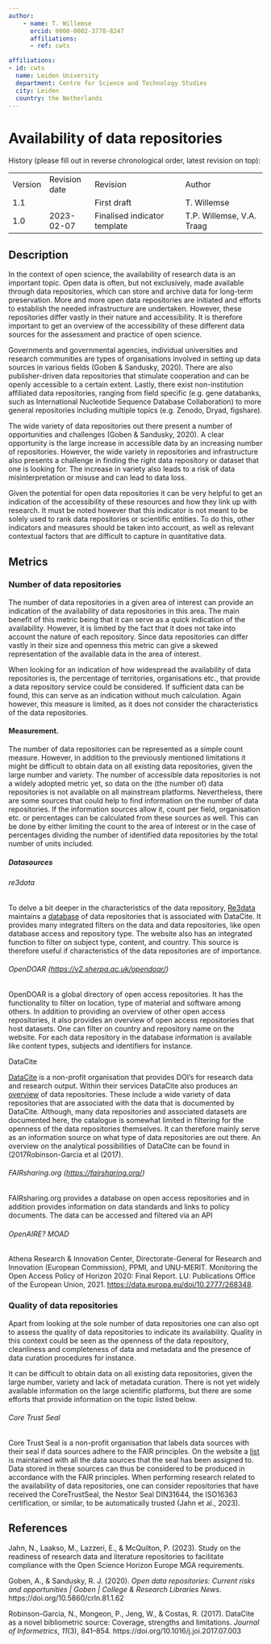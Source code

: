 ```yaml
---
author:
    - name: T. Willemse
      orcid: 0000-0002-3778-8247
      affiliations:
      - ref: cwts

affiliations:
- id: cwts
  name: Leiden University
  department: Centre for Science and Technology Studies
  city: Leiden
  country: the Netherlands
---
```


# Availability of data repositories {#availability-of-data-repositories .unnumbered}

History (please fill out in reverse chronological order, latest revision on top):

|         |               |                              |                           |
|---------|---------------|------------------------------|---------------------------|
| Version | Revision date | Revision                     | Author                    |
| 1.1     |               | First draft                  | T. Willemse               |
| 1.0     | 2023-02-07    | Finalised indicator template | T.P. Willemse, V.A. Traag |

## Description

In the context of open science, the availability of research data is an important topic. Open data is often, but not exclusively, made available through data repositories, which can store and archive data for long-term preservation. More and more open data repositories are initiated and efforts to establish the needed infrastructure are undertaken. However, these repositories differ vastly in their nature and accessibility. It is therefore important to get an overview of the accessibility of these different data sources for the assessment and practice of open science.

Governments and governmental agencies, individual universities and research communities are types of organisations involved in setting up data sources in various fields (Goben & Sandusky, 2020). There are also publisher-driven data repositories that stimulate cooperation and can be openly accessible to a certain extent. Lastly, there exist non-institution affiliated data repositories, ranging from field specific (e.g. gene databanks, such as International Nucleotide Sequence Database Collaboration) to more general repositories including multiple topics (e.g. Zenodo, Dryad, figshare).

The wide variety of data repositories out there present a number of opportunities and challenges (Goben & Sandusky, 2020). A clear opportunity is the large increase in accessible data by an increasing number of repositories. However, the wide variety in repositories and infrastructure also presents a challenge in finding the right data repository or dataset that one is looking for. The increase in variety also leads to a risk of data misinterpretation or misuse and can lead to data loss.

Given the potential for open data repositories it can be very helpful to get an indication of the accessibility of these resources and how they link up with research. It must be noted however that this indicator is not meant to be solely used to rank data repositories or scientific entities. To do this, other indicators and measures should be taken into account, as well as relevant contextual factors that are difficult to capture in quantitative data.

## Metrics

### Number of data repositories

The number of data repositories in a given area of interest can provide an indication of the availability of data repositories in this area. The main benefit of this metric being that it can serve as a quick indication of the availability. However, it is limited by the fact that it does not take into account the nature of each repository. Since data repositories can differ vastly in their size and openness this metric can give a skewed representation of the available data in the area of interest.

When looking for an indication of how widespread the availability of data repositories is, the percentage of territories, organisations etc., that provide a data repository service could be considered. If sufficient data can be found, this can serve as an indication without much calculation. Again however, this measure is limited, as it does not consider the characteristics of the data repositories.

#### Measurement.

The number of data repositories can be represented as a simple count measure. However, in addition to the previously mentioned limitations it might be difficult to obtain data on all existing data repositories, given the large number and variety. The number of accessible data repositories is not a widely adopted metric yet, so data on the (the number of) data repositories is not available on all mainstream platforms. Nevertheless, there are some sources that could help to find information on the number of data repositories. If the information sources allow it, count per field, organisation etc. or percentages can be calculated from these sources as well. This can be done by either limiting the count to the area of interest or in the case of percentages dividing the number of identified data repositories by the total number of units included.

##### Datasources

###### re3data

To delve a bit deeper in the characteristics of the data repository, [Re3data](https://www.re3data.org/) maintains a [database](https://www.re3data.org/search?query=&contentTypes%5b%5d=Databases) of data repositories that is associated with DataCite. It provides many integrated filters on the data and data repositories, like open database access and repository type. The website also has an integrated function to filter on subject type, content, and country. This source is therefore useful if characteristics of the data repositories are of importance.

###### OpenDOAR (<https://v2.sherpa.ac.uk/opendoar/>)

OpenDOAR is a global directory of open access repositories. It has the functionality to filter on location, type of material and software among others. In addition to providing an overview of other open access repositories, it also provides an overview of open access repositories that host datasets. One can filter on country and repository name on the website. For each data repository in the database information is available like content types, subjects and identifiers for instance.

DataCite

[DataCite](https://datacite.org/value.html) is a non-profit organisation that provides DOI’s for research data and research output. Within their services DataCite also produces an [overview](https://search.datacite.org/repositories) of data repositories. These include a wide variety of data repositories that are associated with the data that is documented by DataCite. Although, many data repositories and associated datasets are documented here, the catalogue is somewhat limited in filtering for the openness of the data repositories themselves. It can therefore mainly serve as an information source on what type of data repositories are out there. An overview on the analytical possibilities of DataCite can be found in (2017Robinson-Garcia et al (2017).

###### FAIRsharing.org (<https://fairsharing.org/>)

FAIRsharing.org provides a database on open access repositories and in addition provides information on data standards and links to policy documents. The data can be accessed and filtered via an API

###### OpenAIRE? MOAD

Athena Research & Innovation Center, Directorate-General for Research and Innovation (European Commission), PPMI, and UNU-MERIT. Monitoring the Open Access Policy of Horizon 2020: Final Report. LU: Publications Office of the European Union, 2021. <https://data.europa.eu/doi/10.2777/268348>.

### Quality of data repositories

Apart from looking at the sole number of data repositories one can also opt to assess the quality of data repositories to indicate its availability. Quality in this context could be seen as the openness of the data repository, cleanliness and completeness of data and metadata and the presence of data curation procedures for instance.

[]{#_Hlk130734965}

It can be difficult to obtain data on all existing data repositories, given the large number, variety and lack of metadata curation. There is not yet widely available information on the large scientific platforms, but there are some efforts that provide information on the topic listed below.

###### Core Trust Seal

Core Trust Seal is a non-profit organisation that labels data sources with their seal if data sources adhere to the FAIR principles. On the website a [list](https://amt.coretrustseal.org/certificates/) is maintained with all the data sources that the seal has been assigned to. Data stored in these sources can thus be considered to be produced in accordance with the FAIR principles. When performing research related to the availability of data repositories, one can consider repositories that have received the CoreTrustSeal, the Nestor Seal DIN31644, the ISO16363 certification, or similar, to be automatically trusted (Jahn et al., 2023).

## References

Jahn, N., Laakso, M., Lazzeri, E., & McQuilton, P. (2023). Study on the readiness of research data and literature repositories to facilitate compliance with the Open Science Horizon Europe MGA requirements.

Goben, A., & Sandusky, R. J. (2020). *Open data repositories: Current risks and opportunities \| Goben \| College & Research Libraries News*. https://doi.org/10.5860/crln.81.1.62

Robinson-Garcia, N., Mongeon, P., Jeng, W., & Costas, R. (2017). DataCite as a novel bibliometric source: Coverage, strengths and limitations. *Journal of Informetrics*, *11*(3), 841–854. https://doi.org/10.1016/j.joi.2017.07.003

